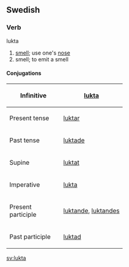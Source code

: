 ==Swedish==
===Verb===
;lukta
#[[smell]]; use one's [[nose]]
#smell; to emit a smell

====Conjugations====
{| border=1 cellspacing=0
|- align=center
! width=125 bgcolor="#FFFFF0" | Infinitive
| [[lukta]]
|- align=center
! width=125 bgcolor="#FFFFF0" | Present tense
| [[luktar]]
|- align=center
! width=125 bgcolor="#FFFFF0" | Past tense
| [[luktade]]
|- align=center
! width=125 bgcolor="#FFFFF0" | Supine
| [[luktat]]
|- align=center
! width=125 bgcolor="#FFFFF0" | Imperative
| [[lukta]]
|- align=center
! width=125 bgcolor="#FFFFF0" | Present participle
| colspan=2 | [[luktande]], [[luktandes]]
|- align=center
! width=125 bgcolor="#FFFFF0" | Past participle
| colspan=2 | [[luktad]]
|}
[[sv:lukta]]